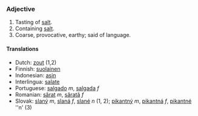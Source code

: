 ===Adjective===

#Tasting of [[salt]].
#Containing [[salt]].
#Coarse, provocative, earthy; said of language.

====Translations====
*Dutch: [[zout]] (1,2)
*Finnish: [[suolainen]]
*Indonesian: [[asin]]
*Interlingua: [[salate]]
*Portuguese: [[salgado]] ''m'', [[salgada]] ''f''
*Romanian: [[sărat]] ''m'', [[sărată]] ''f''
*Slovak: [[slaný]] ''m'', [[slaná]] ''f'', [[slané]] ''n'' (1, 2); [[pikantný]] ''m'', [[pikantná]] ''f'', [[pikantné]] ''n' (3)
